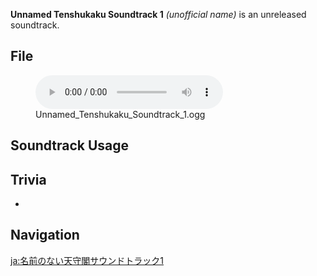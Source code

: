 {{Soundtrack Infobox
|type       = Unreleased Soundtracks
|audio      = Unnamed Tenshukaku Soundtrack 1.ogg
}}
'''Unnamed Tenshukaku Soundtrack 1''' ''(unofficial name)'' is an unreleased soundtrack.

==File==
[[File:Unnamed Tenshukaku Soundtrack 1.ogg|600px]]

==Soundtrack Usage==
{{Soundtrack Usage
|location = Tenshukaku//dusk
}}

==Trivia==
* {{Transclude|Blue Dream|InazumaCityDuskTheme|section=1}}

==Navigation==
{{Soundtrack Navbox|Unreleased}}

[[ja:名前のない天守閣サウンドトラック1]]